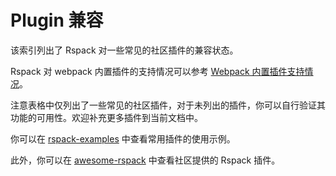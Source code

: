 
# Plugin 兼容

该索引列出了 Rspack 对一些常见的社区插件的兼容状态。

Rspack 对 webpack 内置插件的支持情况可以参考 [Webpack 内置插件支持情况](/plugins/webpack/index)。

注意表格中仅列出了一些常见的社区插件，对于未列出的插件，你可以自行验证其功能的可用性。欢迎补充更多插件到当前文档中。

<CommunityPluginCompatibleTable lang="zh" />

你可以在 [rspack-examples](https://github.com/rspack-contrib/rspack-examples) 中查看常用插件的使用示例。

此外，你可以在 [awesome-rspack](https://github.com/web-infra-dev/awesome-rspack) 中查看社区提供的 Rspack 插件。
